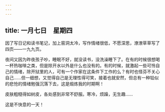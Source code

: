 ```yaml
---
---
---
```

title: 一月七日　星期四
---




因了写日记和读书笔记，加上窑洞太冷，写作情绪很低，不愿深思，潦潦草草写了四页——一九九页。

夜间又因为昨夜孩子吵，睡眠不好，就没读书，没洗澡睡下了。在有的时候很想喝一杯热咖啡之类，但是除开水以外是什么也没有的。有的时候，就激起一些可怜自己的情绪，除开狱里的人，可有一个作家在这条件下工作的么？有时也怪芬不关心自己……但一细想，又觉得自己是无理性得可笑，接着也就安然，但总有一种铅似的悲怆的情绪勉强沉落下去，这是煅炼我的时期啊！

皮肤粗糙得如树皮，各处感到非常不舒服。寒冷，烦躁，无生趣……

这是不快意的一天！